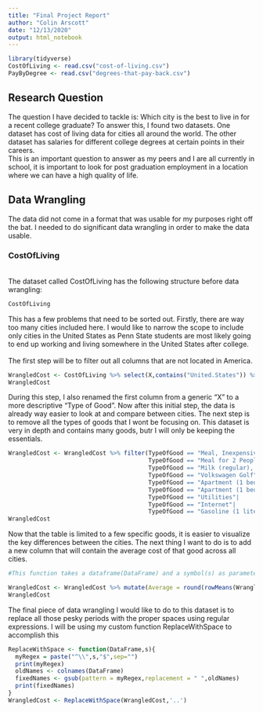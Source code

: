 ```yaml
---
title: "Final Project Report"
author: "Colin Arscott"
date: "12/13/2020"
output: html_notebook
---
```



```r
library(tidyverse)
CostOfLiving <- read.csv("cost-of-living.csv")
PayByDegree <- read.csv("degrees-that-pay-back.csv")
```
## Research Question
The question I have decided to tackle is: Which city is the best to live in for a recent college graduate?
To answer this, I found two datasets. One dataset has cost of living data for cities all around the world. The other dataset has salaries for different college degrees at certain points in their careers.
<br> This is an important question to answer as my peers and I are all currently in school, it is important to look for post graduation employment in a location where we can have a high quality of life.

## Data Wrangling

The data did not come in a format that was usable for my purposes right off the bat. I needed to do significant data wrangling in order to make the data usable. 

### CostOfLiving
<br> The dataset called CostOfLiving has the following structure before data wrangling:
```r
CostOfLiving
```
This has a few problems that need to be sorted out. Firstly, there are way too many cities included here. I would like to narrow the scope to include only cities in the United States as Penn State students are most likely going to end up working and living somewhere in the United States after college. 
<br><br> The first step will be to filter out all columns that are not located in America.
```r
WrangledCost <- CostOfLiving %>% select(X,contains("United.States")) %>% rename("TypeOfGood" = X)
WrangledCost
```
During this step, I also renamed the first column from a generic "X" to a more descriptive "Type of Good". Now after this initial step, the data is already way easier to look at and compare between cities. The next step is to remove all the types of goods that I wont be focusing on. This dataset is very in depth and contains many goods, butr I will only be keeping the essentials.
```r
WrangledCost <- WrangledCost %>% filter(TypeOfGood == "Meal, Inexpensive Restaurant"|
                                        TypeOfGood == "Meal for 2 People, Mid-range Restaurant, Three-course"|
                                        TypeOfGood == "Milk (regular), (1 liter)"|
                                        TypeOfGood == "Volkswagen Golf"|
                                        TypeOfGood == "Apartment (1 bedroom) in City Centre"|
                                        TypeOfGood == "Apartment (1 bedroom) Outside of Centre"|
                                        TypeOfGood == "Utilities"|
                                        TypeOfGood == "Internet"|
                                        TypeOfGood == "Gasoline (1 liter)")
WrangledCost
```
Now that the table is limited to a few specific goods, it is easier to visualize the key differences between the cities. The next thing I want to do is to add a new column that will contain the average cost of that good across all cities.
```r
#This function takes a dataframe(DataFrame) and a symbol(s) as parameters. It returns a copy of the DataFrame with each instance of s in the column names replaced with a space

WrangledCost <- WrangledCost %>% mutate(Average = round(rowMeans(WrangledCost[,-1]),digits = 2))
WrangledCost
```
The final piece of data wrangling I would like to do to this dataset is to replace all those pesky periods with the proper spaces using regular expressions. I will be using my custom function ReplaceWithSpace to accomplish this
```r
ReplaceWithSpace <- function(DataFrame,s){
  myRegex = paste("^\\",s,"$",sep="")
  print(myRegex)
  oldNames <- colnames(DataFrame)
  fixedNames <- gsub(pattern = myRegex,replacement = " ",oldNames)
  print(fixedNames)
}
WrangledCost <- ReplaceWithSpace(WrangledCost,'..')
```